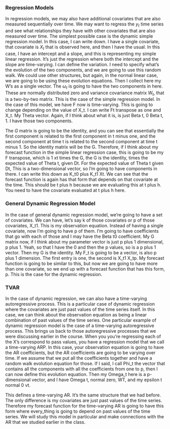 <!-- transcript of https://www.coursera.org/learn/bayesian-statistics-time-series-analysis/lecture/fmnRh/regression-models -->

### Regression Models

In regression models, we may also have additional covariates that are also measured sequentially over time. We may want to regress the $y_t$ time series and see what relationships they have with other covariates that are also measured over time. The simplest possible case is the dynamic simple regression model. In this case, I can write down. I have a single covariate, that covariate is $X_t$ that is observed here, and then I have the usual. In this case, I have an intercept and a slope, and this is representing my simple linear regression. It's just the regression where both the intercept and the slope are time-varying. I can define the variation. I need to specify what's the evolution of the two components, and we are going to use this random walk. We could use other structures, but again, in the normal linear case, we are going to be using these evolution equations. Then I collect here my W's as a single vector. The $\omega_t$ is going to have the two components in here. These are normally distributed zero and variance covariance matrix $W_t$, that is a two-by-two matrix. This is the case of the simple regression model. In the case of this model, we have F now is time-varying. This is going to change depending on the value of X_t. I can write Ft transpose as one and X_t. My Theta vector. Again, if I think about what it is, is just Beta t, 0 Beta t, 1. I have those two components.

The $G$ matrix is going to be the identity, and you can see that essentially the first component is related to the first component in t minus one, and the second component at time t is related to the second component at time t minus 1. So the identity matrix will be the G. Therefore, if I think about my forecast function in the simple linear regression case, this is going to be my F transpose, which is 1 xt times the G, the G is the identity, times the expected value of Theta t, given Dt. For the expected value of Theta t given Dt, This is a two-dimensional vector, so I'm going to have components in there. I can write this down as K_t0 plus K_t1 Xt. We can see that the forecast function is again has that form that depends on that covariate at the time. This should be t plus h because we are evaluating this at t plus h. You need to have the covariate evaluated at t plus h here. 

### General Dynamic Regression Model

\index{regression}
In the case of general dynamic regression model, we're going to have a set of covariates. We can have, let's say k of those covariates or p of those covariates, X_t1. This is my observation equation. Instead of having a single covariate, now I'm going to have p of them. I'm going to have coefficients that go with each of those and I may have the Beta t0 coefficient. My G matrix now, if I think about my parameter vector is just p plus 1 dimensional, p plus 1. Yeah, so that I have the 0 and then the p values, so is a p plus 1 vector. Then my G is the identity. My F_t is going to be a vector, is also p plus 1 dimension. The first entry is one, the second is X_t1 X_tp. My forecast function is going to be similar to this, but now we are going to have more than one covariate, so we end up with a forecast function that has this form, p. This is the case for the dynamic regression.

### TVAR

\index{TVAR}
In the case of dynamic regression, we can also have a time-varying autoregressive process. This is a particular case of dynamic regression where the covariates are just past values of the time series itself. In this case, we can think about the observation equation as being a linear combination of past values of the time series.
One particular example of dynamic regression model is the case of a time-varying autoregressive process. This brings us back to those autoregressive processes that we were discussing earlier in the course. When you you're regressing each of the X's correspond to pass values, you have a regression model that we call a time-varying ARP. In this case, your observation equation is going to have the AR coefficients, but the AR coefficients are going to be varying over time. If we assume that we put all the coefficients together and have a random walk evolution equation for those. If I said, I call Phi_t the vector that contains all the components with all the coefficients from one to p, then I can now define this evolution equation. Then my Omega_t here is a p-dimensional vector, and I have Omega t, normal zero, WT, and my epsilon t normal 0 vt. 

This defines a time-varying AR. It's the same structure that we had before. The only difference is my covariates are just past values of the time series. Therefore my forecast function for the time-varying AR is going to have this form where every_thing is going to depend on past values of the time series. We will study this model in particular and make connections with the AR that we studied earlier in the class.

